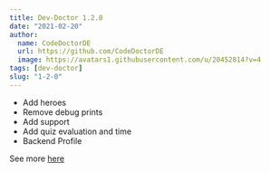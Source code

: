 ```yaml
---
title: Dev-Doctor 1.2.0
date: "2021-02-20"
author:
  name: CodeDoctorDE
  url: https://github.com/CodeDoctorDE
  image: https://avatars1.githubusercontent.com/u/20452814?v=4
tags: [dev-doctor]
slug: "1-2-0"
---
```


- Add heroes
- Remove debug prints
- Add support
- Add quiz evaluation and time
- Backend Profile

See more [here](https://github.com/LinwoodCloud/dev_doctor/releases/tag/1.2.0)
